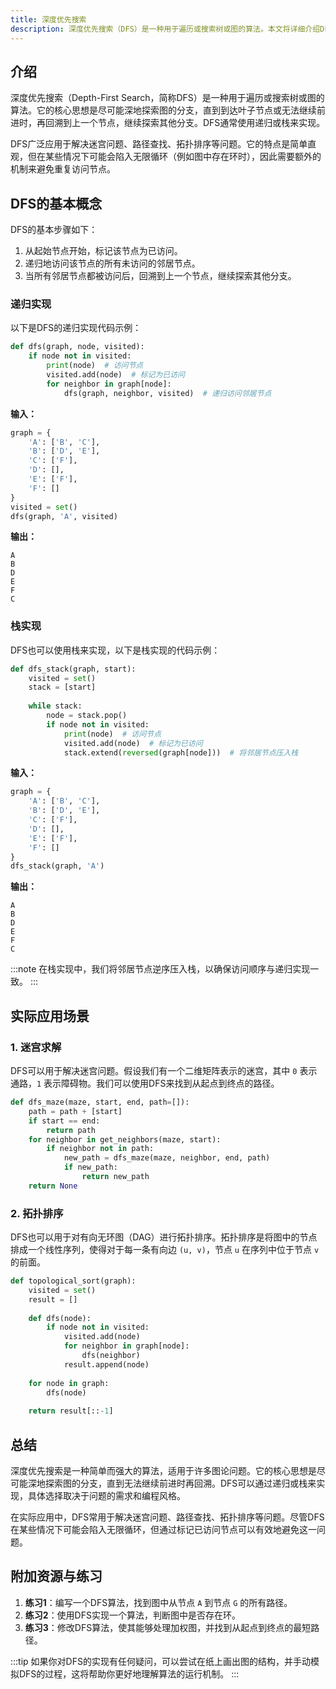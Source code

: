 ```yaml
---
title: 深度优先搜索
description: 深度优先搜索（DFS）是一种用于遍历或搜索树或图的算法。本文将详细介绍DFS的概念、实现方法、实际应用场景，并提供代码示例和练习。
---
```


## 介绍

深度优先搜索（Depth-First Search，简称DFS）是一种用于遍历或搜索树或图的算法。它的核心思想是尽可能深地探索图的分支，直到到达叶子节点或无法继续前进时，再回溯到上一个节点，继续探索其他分支。DFS通常使用递归或栈来实现。

DFS广泛应用于解决迷宫问题、路径查找、拓扑排序等问题。它的特点是简单直观，但在某些情况下可能会陷入无限循环（例如图中存在环时），因此需要额外的机制来避免重复访问节点。

## DFS的基本概念

DFS的基本步骤如下：

1. 从起始节点开始，标记该节点为已访问。
2. 递归地访问该节点的所有未访问的邻居节点。
3. 当所有邻居节点都被访问后，回溯到上一个节点，继续探索其他分支。

### 递归实现

以下是DFS的递归实现代码示例：

```python
def dfs(graph, node, visited):
    if node not in visited:
        print(node)  # 访问节点
        visited.add(node)  # 标记为已访问
        for neighbor in graph[node]:
            dfs(graph, neighbor, visited)  # 递归访问邻居节点
```

**输入：**

```python
graph = {
    'A': ['B', 'C'],
    'B': ['D', 'E'],
    'C': ['F'],
    'D': [],
    'E': ['F'],
    'F': []
}
visited = set()
dfs(graph, 'A', visited)
```

**输出：**

```
A
B
D
E
F
C
```

### 栈实现

DFS也可以使用栈来实现，以下是栈实现的代码示例：

```python
def dfs_stack(graph, start):
    visited = set()
    stack = [start]
    
    while stack:
        node = stack.pop()
        if node not in visited:
            print(node)  # 访问节点
            visited.add(node)  # 标记为已访问
            stack.extend(reversed(graph[node]))  # 将邻居节点压入栈
```

**输入：**

```python
graph = {
    'A': ['B', 'C'],
    'B': ['D', 'E'],
    'C': ['F'],
    'D': [],
    'E': ['F'],
    'F': []
}
dfs_stack(graph, 'A')
```

**输出：**

```
A
B
D
E
F
C
```

:::note
在栈实现中，我们将邻居节点逆序压入栈，以确保访问顺序与递归实现一致。
:::

## 实际应用场景

### 1. 迷宫求解

DFS可以用于解决迷宫问题。假设我们有一个二维矩阵表示的迷宫，其中 `0` 表示通路，`1` 表示障碍物。我们可以使用DFS来找到从起点到终点的路径。

```python
def dfs_maze(maze, start, end, path=[]):
    path = path + [start]
    if start == end:
        return path
    for neighbor in get_neighbors(maze, start):
        if neighbor not in path:
            new_path = dfs_maze(maze, neighbor, end, path)
            if new_path:
                return new_path
    return None
```

### 2. 拓扑排序

DFS也可以用于对有向无环图（DAG）进行拓扑排序。拓扑排序是将图中的节点排成一个线性序列，使得对于每一条有向边 `(u, v)`，节点 `u` 在序列中位于节点 `v` 的前面。

```python
def topological_sort(graph):
    visited = set()
    result = []
    
    def dfs(node):
        if node not in visited:
            visited.add(node)
            for neighbor in graph[node]:
                dfs(neighbor)
            result.append(node)
    
    for node in graph:
        dfs(node)
    
    return result[::-1]
```

## 总结

深度优先搜索是一种简单而强大的算法，适用于许多图论问题。它的核心思想是尽可能深地探索图的分支，直到无法继续前进时再回溯。DFS可以通过递归或栈来实现，具体选择取决于问题的需求和编程风格。

在实际应用中，DFS常用于解决迷宫问题、路径查找、拓扑排序等问题。尽管DFS在某些情况下可能会陷入无限循环，但通过标记已访问节点可以有效地避免这一问题。

## 附加资源与练习

1. **练习1**：编写一个DFS算法，找到图中从节点 `A` 到节点 `G` 的所有路径。
2. **练习2**：使用DFS实现一个算法，判断图中是否存在环。
3. **练习3**：修改DFS算法，使其能够处理加权图，并找到从起点到终点的最短路径。

:::tip
如果你对DFS的实现有任何疑问，可以尝试在纸上画出图的结构，并手动模拟DFS的过程，这将帮助你更好地理解算法的运行机制。
:::